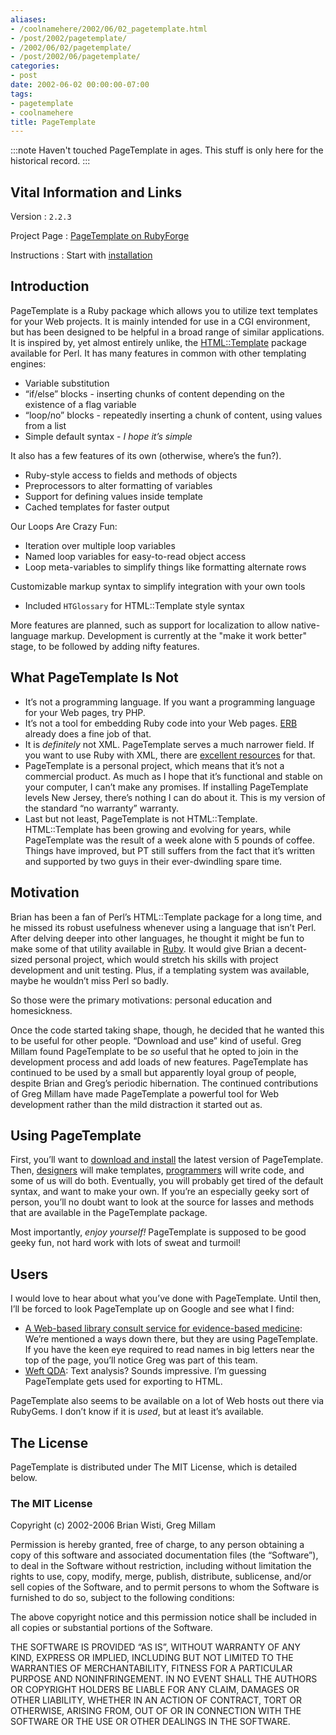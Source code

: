```yaml
---
aliases:
- /coolnamehere/2002/06/02_pagetemplate.html
- /post/2002/pagetemplate/
- /2002/06/02/pagetemplate/
- /post/2002/06/pagetemplate/
categories:
- post
date: 2002-06-02 00:00:00-07:00
tags:
- pagetemplate
- coolnamehere
title: PageTemplate
---
```


:::note
Haven't touched PageTemplate in ages. This stuff is only here for the
historical record.
:::

## Vital Information and Links

Version
: `2.2.3`

Project Page
: [PageTemplate on RubyForge](http://rubyforge.org/projects/pagetemplate)

Instructions
: Start with [installation](/post/2002/07/pagetemplate-getting-it/)

## Introduction

PageTemplate is a Ruby package which allows you to utilize text
templates for your Web projects. It is mainly intended for use in a CGI
environment, but has been designed to be helpful in a broad range of
similar applications. It is inspired by, yet almost entirely unlike, the
[HTML::Template](http://html-template.sourceforge.net/) package
available for Perl. It has many features in common with other templating
engines:

- Variable substitution
- “if/else” blocks - inserting chunks of content depending on the existence of a flag variable
- “loop/no” blocks - repeatedly inserting a chunk of content, using values from a list
- Simple default syntax - *I hope it’s simple*

It also has a few features of its own (otherwise, where’s the fun?).

- Ruby-style access to fields and methods of objects
- Preprocessors to alter formatting of variables
- Support for defining values inside template
- Cached templates for faster output

Our Loops Are Crazy Fun:

- Iteration over multiple loop variables
- Named loop variables for easy-to-read object access
- Loop meta-variables to simplify things like formatting alternate rows

Customizable markup syntax to simplify integration with your own tools

- Included `HTGlossary` for HTML::Template style syntax


More features are planned, such as support for localization to allow
native-language markup. Development is currently at the "make it work
better" stage, to be followed by adding nifty features.

## What PageTemplate Is Not

- It’s not a programming language. If you want a programming language
  for your Web pages, try PHP.
- It’s not a tool for embedding Ruby code into your Web pages.
  [ERB](http://ruby-doc.org/stdlib-2.4.1/libdoc/erb/rdoc/ERB.html)
  already does a fine job of that.
- It is *definitely* not XML. PageTemplate serves a much narrower
  field. If you want to use Ruby with XML, there are [excellent
  resources](http://www.rubyxml.org/) for that.
- PageTemplate is a personal project, which means that it’s not a
  commercial product. As much as I hope that it’s functional and
  stable on your computer, I can’t make any promises. If installing
  PageTemplate levels New Jersey, there’s nothing I can do about it.
  This is my version of the standard “no warranty” warranty.
- Last but not least, PageTemplate is not HTML::Template.
  HTML::Template has been growing and evolving for years, while
  PageTemplate was the result of a week alone with 5 pounds of coffee.
  Things have improved, but PT still suffers from the fact that it’s
  written and supported by two guys in their ever-dwindling spare
  time.

## Motivation

Brian has been a fan of Perl’s HTML::Template package for a long time,
and he missed its robust usefulness whenever using a language that isn’t
Perl. After delving deeper into other languages, he thought it might be
fun to make some of that utility available in [Ruby](/tags/ruby/). It
would give Brian a decent-sized personal project, which would stretch
his skills with project development and unit testing. Plus, if a
templating system was available, maybe he wouldn’t miss Perl so badly.

So those were the primary motivations: personal education and
homesickness.

Once the code started taking shape, though, he decided that he wanted
this to be useful for other people. “Download and use” kind of useful.
Greg Millam found PageTemplate to be *so* useful that he opted to join
in the development process and add loads of new features. PageTemplate
has continued to be used by a small but apparently loyal group of
people, despite Brian and Greg’s periodic hibernation. The continued
contributions of Greg Millam have made PageTemplate a powerful tool for
Web development rather than the mild distraction it started out as.

## Using PageTemplate

First, you’ll want to [download and
install](/post/2002/07/pagetemplate-getting-it/) the latest version of
PageTemplate. Then,
[designers](/post/2002/06/pagetemplate-the-designers-perspective/) will
make templates,
[programmers](/post/2002/06/pagetemplate-the-programmers-perspective/)
will write code, and some of us will do both. Eventually, you will
probably get tired of the default syntax, and want to make your own. If
you’re an especially geeky sort of person, you’ll no doubt want to look
at the source for lasses and methods that are available in the
PageTemplate package.

Most importantly, *enjoy yourself\!* PageTemplate is supposed to be good
geeky fun, not hard work with lots of sweat and turmoil\!

## Users

I would love to hear about what you’ve done with PageTemplate. Until
then, I’ll be forced to look PageTemplate up on Google and see what I
find:

- [A Web-based library consult service for evidence-based medicine](http://www.pubmedcentral.nih.gov/articlerender.fcgi?artid=1484475): We’re mentioned a ways down there, but they are using PageTemplate. If you have the keen eye required to read names in big letters near the top of the page, you’ll notice Greg was part of this team.
- [Weft QDA](http://www.pressure.to/qda/): Text analysis? Sounds impressive. I’m guessing PageTemplate gets used for exporting to HTML.

PageTemplate also seems to be available on a lot of Web hosts out there via RubyGems. I don’t know if it is *used*, but at least it’s available.

## The License

PageTemplate is distributed under The MIT License, which is detailed
below.

### The MIT License

Copyright (c) 2002-2006 Brian Wisti, Greg Millam

Permission is hereby granted, free of charge, to any person obtaining a
copy of this software and associated documentation files (the
“Software”), to deal in the Software without restriction, including
without limitation the rights to use, copy, modify, merge, publish,
distribute, sublicense, and/or sell copies of the Software, and to
permit persons to whom the Software is furnished to do so, subject to
the following conditions:

The above copyright notice and this permission notice shall be included
in all copies or substantial portions of the Software.

THE SOFTWARE IS PROVIDED “AS IS”, WITHOUT WARRANTY OF ANY KIND, EXPRESS
OR IMPLIED, INCLUDING BUT NOT LIMITED TO THE WARRANTIES OF
MERCHANTABILITY, FITNESS FOR A PARTICULAR PURPOSE AND NONINFRINGEMENT.
IN NO EVENT SHALL THE AUTHORS OR COPYRIGHT HOLDERS BE LIABLE FOR ANY
CLAIM, DAMAGES OR OTHER LIABILITY, WHETHER IN AN ACTION OF CONTRACT,
TORT OR OTHERWISE, ARISING FROM, OUT OF OR IN CONNECTION WITH THE
SOFTWARE OR THE USE OR OTHER DEALINGS IN THE SOFTWARE.
